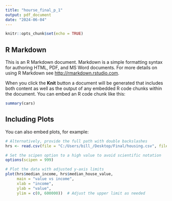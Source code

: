 ---
title: "hourse_final_p_1"
output: pdf_document
date: "2024-06-04"
---

```{r setup, include=FALSE}
knitr::opts_chunk$set(echo = TRUE)
```

## R Markdown

This is an R Markdown document. Markdown is a simple formatting syntax for authoring HTML, PDF, and MS Word documents. For more details on using R Markdown see <http://rmarkdown.rstudio.com>.

When you click the **Knit** button a document will be generated that includes both content as well as the output of any embedded R code chunks within the document. You can embed an R code chunk like this:

```{r cars}
summary(cars)
```

## Including Plots

You can also embed plots, for example:

```{r pressure, echo=FALSE}
# Alternatively, provide the full path with double backslashes
hrs <- read.csv(file = "C:/Users/bill_/Desktop/Final/housing.csv", fileEncoding = "latin1")
```

```{r}
# Set the scipen option to a high value to avoid scientific notation
options(scipen = 999)

# Plot the data with adjusted y-axis limits
plot(hrs$median_income, hrs$median_house_value, 
     main = "value vs income", 
     xlab = "income", 
     ylab = "value", 
     ylim = c(0, 600000))  # Adjust the upper limit as needed
```

